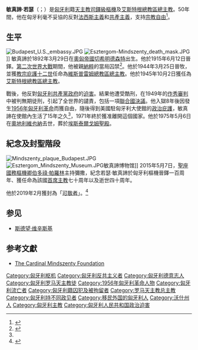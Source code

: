 {{Refimprove|time=2019-12-25T10:08:11+00:00}}
{{Infobox Christian leader
| type             = cardinal
| honorific-prefix = 可敬者
| name             = 敏真諦·若瑟<br />Tiszteletre méltó Mindszenty József
| honorific-suffix =
| image = József Mindszenty 1974.jpg
| image_size       = 250px
| caption          = 
| title            = [[天主教艾斯特根-布達佩斯總教區|天主教艾斯特根總教區總主教]]
| motto            = Pannonia Sacra
| province         = 
| archdiocese      = [[天主教艾斯特根-布達佩斯總教區|艾斯特根]]
| see              = 
| term_start       = 
| ended            = 1973年12月19日
| appointed        = 1945年10月2日
| predecessor      = [[Jusztinián_György_Serédi|Jusztinián György Serédi]]
| successor        = [[László_Lékai|László Lékai]]
| other_post       = Cardinal-Priest of Santo Stefano al Monte Celio
| ordination       = 1915年6月12日
| ordained_by      = 
| consecration     = 1944年3月25日
| consecrated_by   = [[Jusztinián_György_Serédi|Jusztinián György Serédi]]
| cardinal         = 1946年2月18日
| created_cardinal_by = [[教宗庇護十二世|教宗庇護十二世]]
| rank             = [[樞機|司鐸級樞機]]
| previous_post    = [[天主教維斯普雷姆總教區|維斯普雷姆總教區總主教]]（1944年－1945年）
| birth_name       = Pehm József
| birth_date       = 1892年3月29日
| birth_place      = {{flag|Austria-Hungary}}[[切希明德森特|切希明德森特]]
| death_date       = {{death date and age|df=yes|1975|5|6|1892|3|29}}
| death_place      = {{flag|Austria}}[[維也納|維也納]]
| buried           = [[埃斯泰爾戈姆聖殿|埃斯泰爾戈姆聖殿]]
| nationality      = {{flag|Hungary}} 
| religion         = [[天主教|天主教]]
| profession       =
| alma_mater       =
| signature        = Signature_mindszenty_jozsef.gif
| coat_of_arms     = COA_cardinal_HU_Mindszenty_Jozsef2.svg
| venerated        = [[羅馬天主教會|羅馬天主教會]]
| saint_title      = [[可敬者|可敬者]]
}}
'''敏真諦·若瑟'''（{{lang-hu|Mindszenty József}}；{{bd|1892年|3月29日|1975年|5月6日|catIdx=József Mindszenty}}）是[[匈牙利|匈牙利]]籍[[天主教|天主教]][[樞機|司鐸級樞機]]及[[天主教艾斯特根-布達佩斯總教區|艾斯特根總教區總主教]]。50年間，他在匈牙利毫不妥協的反對[[法西斯主義|法西斯主義]]和[[共產主義|共產主義]]，支持[[宗教自由|宗教自由]]<ref name="britannica">{{cite web |title=József Mindszenty |work=Encyclopedia Britannica |date= |url=http://www.britannica.com/EBchecked/topic/383642/Jozsef-Mindszenty |accessdate=12 March 2013 |archive-date=2014-10-06 |archive-url=https://web.archive.org/web/20141006175238/http://www.britannica.com/EBchecked/topic/383642/Jozsef-Mindszenty |dead-url=no }}</ref>。

==生平==
[[File:Budapest_U.S._embassy.JPG|thumb]]
[[Image:Esztergom-Mindszenty_death_mask.JPG|thumb]]]]
敏真諦於1892年3月29日在[[奧匈帝國|奧匈帝國]][[切希明德森特|切希明德森特]]出生。他於1915年6月12日晉鐸。[[第二次世界大戰|第二次世界大戰]]期間，他被親[[納粹|納粹]]的當局囚禁<ref name="bbc-last">{{cite web |last=Last |first=Alex |title=Fifteen years holed up in an embassy |work=BBC |date=5 September 2012 |url=http://www.bbc.co.uk/news/magazine-19470470 |accessdate=12 March 2013 |archive-date=2012-12-04 |archive-url=https://web.archive.org/web/20121204144916/http://www.bbc.co.uk/news/magazine-19470470 |dead-url=no }}</ref>。他於1944年3月25日晉牧，並獲[[教宗庇護十二世|教宗庇護十二世]]任命為[[天主教維斯普雷姆總教區|維斯普雷姆總教區總主教]]。他於1945年10月2日獲任為[[天主教艾斯特根-布達佩斯總教區|艾斯特根總教區總主教]]。

戰後，他反對[[匈牙利社會主義工人黨|匈牙利共產黨]][[匈牙利人民共和國|政府]]的[[迫害|迫害]]。結果他遭受酷刑，在1949年的[[作秀審判|作秀審判]]中被判無期徒刑，引起了全世界的譴責，包括一項[[聯合國決議|聯合國決議]]。他入獄8年後因發生[[1956年匈牙利革命|1956年匈牙利革命]]而獲自由，隨後得到美國駐匈牙利大使館的[[政治庇護|政治庇護]]，敏真諦在使館內生活了15年之久<ref name="bbc-last"/>，1971年終於獲准離開這個國家。他於1975年5月6日在[[奧地利|奧地利]][[維也納|維也納]]去世，葬於[[埃斯泰爾戈姆聖殿|埃斯泰爾戈姆聖殿]]。

==紀念及封聖階段==
[[File:Mindszenty_plaque_Budapest.JPG|thumb]]
[[Image:Esztergom_Mindszenty_Museum.JPG|thumb]]敏真諦博物馆]]
2015年5月7日，[[聖座|聖座]][[國務樞機卿|國務樞機卿]][[伯多祿·帕羅林|伯多祿·帕羅林]]主持彌撒，紀念若瑟·敏真諦於匈牙利樞機晉鐸一百周年、獲任命為該國[[首席主教|首席主教]]七十周年以及逝世四十周年。

他於2019年2月獲封為「[[可敬者|可敬者]]」。<ref>{{cite news |title=Pope approves miracle to canonize Newman and promotes cause of József Mindszenty |url=https://www.romereports.com/en/2019/02/13/pope-approves-miracle-to-canonize-newman-and-promotes-cause-of-jozsef-mindszenty/ |accessdate=2019-12-25 |publisher=Rome Reports |date=2019-02-13 |archiveurl=https://web.archive.org/web/20191225091946/https://www.romereports.com/en/2019/02/13/pope-approves-miracle-to-canonize-newman-and-promotes-cause-of-jozsef-mindszenty/ |archivedate=2019-12-25 |language=en}}</ref>

==参见==
* [[斯德望·维辛斯基|斯德望·维辛斯基]]

==参考文獻==
{{reflist}}
* [http://www.mindszenty.org/  The Cardinal Mindszenty Foundation] {{Wayback|url=http://www.mindszenty.org/ |date=20070809091523 }}

{{Authority control}}
[[Category:匈牙利枢机|Category:匈牙利枢机]]
[[Category:匈牙利反共主义者|Category:匈牙利反共主义者]]
[[Category:匈牙利德意志人|Category:匈牙利德意志人]]
[[Category:匈牙利罗马天主教徒|Category:匈牙利罗马天主教徒]]
[[Category:1956年匈牙利革命人物|Category:1956年匈牙利革命人物]]
[[Category:匈牙利流亡者|Category:匈牙利流亡者]]
[[Category:匈牙利籍囚犯及被拘留者|Category:匈牙利籍囚犯及被拘留者]]
[[Category:罗马天主教总主教|Category:罗马天主教总主教]]
[[Category:匈牙利持不同政见者|Category:匈牙利持不同政见者]]
[[Category:移民外国的匈牙利人|Category:移民外国的匈牙利人]]
[[Category:沃什州人|Category:沃什州人]]
[[Category:匈牙利主教|Category:匈牙利主教]]
[[Category:匈牙利人民共和国政治迫害|Category:匈牙利人民共和国政治迫害]]